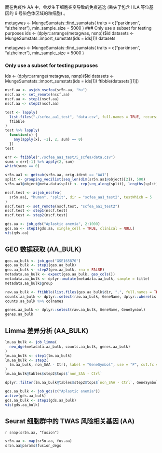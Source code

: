 

而在免疫性 AA 中，会发生干细胞突变导致的免疫逃逸 (丢失了包含 HLA 等位基因的 6 号染色体区域的粒细胞) 。

metagwas <- MungeSumstats::find_sumstats(
  traits = c("parkinson", "alzheimer"),
  min_sample_size = 5000
)
### Only use a subset for testing purposes
ids <- (dplyr::arrange(metagwas, nsnp))$id
datasets <- MungeSumstats::import_sumstats(ids = ids[1])
datasets


metagwas <- MungeSumstats::find_sumstats(
  traits = c("parkinson", "alzheimer"),
  min_sample_size = 5000
)

### Only use a subset for testing purposes
ids <- (dplyr::arrange(metagwas, nsnp))$id
datasets <- MungeSumstats::import_sumstats(ids = ids[1])
ftibble(datasets[[1]])

```r
nscf.aa <- asjob_nscfea(sr5n.aa, "hu")
nscf.aa <- set_remote(nscf.aa)
nscf.aa <- step1(nscf.aa)
nscf.aa <- step2(nscf.aa)

test <- lapply(
  list.files("./scfea_aa1_test", "data.csv", full.names = TRUE, recursive = TRUE),
  ftibble
)
test %>% lapply(
  function(x) {
    any(apply(x[, -1], 2, sum) == 0)
  })
test

err <- ftibble("./scfea_aa1_test/5_scfea/data.csv")
sums = err[-1] %>% apply(2, sum)
which(sums == 0)
```

```r
sr5n.aa1 <- getsub(sr5n.aa, orig.ident == "AA1")
split <- grouping_vec2list(seq_len(dim(sr5n.aa1@object)[2]), 500)
sr5n.aa1@object@meta.data$split <- rep(seq_along(split), lengths(split))

```


```r
nscf.test <- asjob_nscfea(
  sr5n.aa1, "human", "split", dir = "scfea_aa1_test2", testWhich = 5
)
nscf.test <- set_remote(nscf.test, "scfea_aa1_test2")
nscf.test <- step1(nscf.test)
nscf.test <- step2(nscf.test)
```


```r
gds.aa <- job_gds("Aplastic anemia", 2:1000)
gds.aa <- step1(gds.aa, single_cell = TRUE, clinical = NULL)
vis(gds.aa)
```


## GEO 数据获取 (AA_BULK)

```r
geo.aa_bulk <- job_geo("GSE165870")
geo.aa_bulk <- step1(geo.aa_bulk)
geo.aa_bulk <- step2(geo.aa_bulk, rna = FALSE)
metadata.aa_bulk <- expect(geo.aa_bulk, geo_cols())
metadata.aa_bulk <- dplyr::mutate(metadata.aa_bulk, sample = title)
metadata.aa_bulk$group

raw.aa_bulk <- ftibble(list.files(geo.aa_bulk$dir, ".", full.names = TRUE))
counts.aa_bulk <- dplyr::select(raw.aa_bulk, GeneName, dplyr::where(is.integer))
counts.aa_bulk %>% colnames

genes.aa_bulk <- dplyr::select(raw.aa_bulk, GeneName, GeneSymbol)
genes.aa_bulk
```

## Limma 差异分析 (AA_BULK)

```r
lm.aa_bulk <- job_limma(
  new_dge(metadata.aa_bulk, counts.aa_bulk, genes.aa_bulk)
)
lm.aa_bulk <- step1(lm.aa_bulk)
lm.aa_bulk <- step2(
  lm.aa_bulk, non_SAA - Ctrl, label = "GeneSymbol", use = "P", cut.fc = .3
)
lm.aa_bulk@tables$step2$tops$`non_SAA - Ctrl`

dplyr::filter(lm.aa_bulk@tables$step2$tops$`non_SAA - Ctrl`, GeneSymbol %in% tbl_genesEry$gene)

```


```r
gds.aa_bulk <- job_gds(c("Aplastic anemia"))
active(gds.aa_bulk)
gds.aa_bulk <- step1(gds.aa_bulk)
vis(gds.aa_bulk)
```


## Seurat 细胞群中的 TWAS 风险相关基因 (AA)

`r snap(sr5n.aa, "fusion")`

```r
sr5n.aa <- map(sr5n.aa, fus.aa)
sr5n.aa@params$fusion_degs
```
